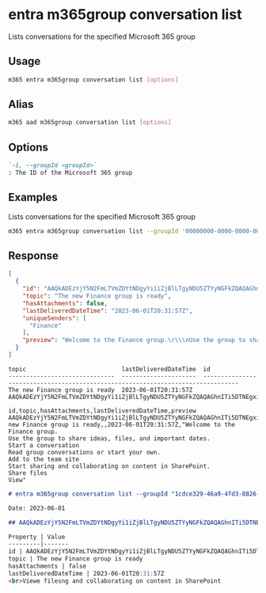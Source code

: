 
# entra m365group conversation list

Lists conversations for the specified Microsoft 365 group

## Usage

```sh
m365 entra m365group conversation list [options]
```

## Alias

```sh
m365 aad m365group conversation list [options]
```

## Options

```md definition-list
`-i, --groupId <groupId>`
: The ID of the Microsoft 365 group
```

<Global />

## Examples

Lists conversations for the specified Microsoft 365 group

```sh
m365 entra m365group conversation list --groupId '00000000-0000-0000-0000-000000000000'
```

## Response

<Tabs>
  <TabItem value="JSON">

  ```json
  [
    {
      "id": "AAQkADEzYjY5N2FmLTVmZDYtNDgyYi1iZjBlLTgyNDU5ZTYyNGFkZQAQAGhnITi5DTNEgxisPwMQu74=",
      "topic": "The new Finance group is ready",
      "hasAttachments": false,
      "lastDeliveredDateTime": "2023-06-01T20:31:57Z",
      "uniqueSenders": [
        "Finance"
      ],
      "preview": "Welcome to the Finance group.\r\\\nUse the group to share ideas, files, and important dates.\r\\\nStart a conversation\r\\\nRead group conversations or start your own.\r\\\nAdd to the team site\r\\\nStart sharing and collaborating on content in SharePoint.\r\\\nShare files\r\\\nView"
    }
  ]
  ```

  </TabItem>
  <TabItem value="Text">

  ```text
  topic                           lastDeliveredDateTime  id
  ------------------------------  ---------------------  --------------------------------------------------------------------------------
  The new Finance group is ready  2023-06-01T20:31:57Z   AAQkADEzYjY5N2FmLTVmZDYtNDgyYi1iZjBlLTgyNDU5ZTYyNGFkZQAQAGhnITi5DTNEgxisPwMQu74=
  ```

  </TabItem>
  <TabItem value="CSV">

  ```csv
  id,topic,hasAttachments,lastDeliveredDateTime,preview
  AAQkADEzYjY5N2FmLTVmZDYtNDgyYi1iZjBlLTgyNDU5ZTYyNGFkZQAQAGhnITi5DTNEgxisPwMQu74=,The new Finance group is ready,,2023-06-01T20:31:57Z,"Welcome to the Finance group.
  Use the group to share ideas, files, and important dates.
  Start a conversation
  Read group conversations or start your own.
  Add to the team site
  Start sharing and collaborating on content in SharePoint.
  Share files
  View"
  ```

  </TabItem>
  <TabItem value="Markdown">

  ```md
  # entra m365group conversation list --groupId "1cdce329-46a9-4fd3-8826-fe6587d25a8c"

  Date: 2023-06-01

  ## AAQkADEzYjY5N2FmLTVmZDYtNDgyYi1iZjBlLTgyNDU5ZTYyNGFkZQAQAGhnITi5DTNEgxisPwMQu74=

  Property | Value
  ---------|-------
  id | AAQkADEzYjY5N2FmLTVmZDYtNDgyYi1iZjBlLTgyNDU5ZTYyNGFkZQAQAGhnITi5DTNEgxisPwMQu74=
  topic | The new Finance group is ready
  hasAttachments | false
  lastDeliveredDateTime | 2023-06-01T20:31:57Z
  <br>Viewe filesng and collaborating on content in SharePoint
  ```

  </TabItem>
</Tabs>
